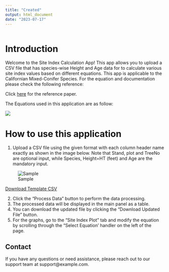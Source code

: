 ---
title: "Created"
output: html_document
date: "2023-07-17"
---

```{r setup, include=FALSE}
```

# Introduction

Welcome to the Site Index Calculation App! This app allows you to upload a CSV file that has species-wise Height and Age data for to calculate various site index values based on different equations. This app is applicable to the Californian Mixed-Conifer Species. For the equation and documentation please check the following reference:

Click [here](https://www.fs.usda.gov/rm/pubs/rmrs_gtr292/2005_krumland.pdf) for the reference paper.

The Equations used in this application are as follow:

![](equation.png)

# How to use this application

1. Upload a CSV file using the given format with each column header name exactly as shown in the image below. Note that Stand, plot and TreeNo are optional input, while Species, Height=HT (feet) and Age are the mandatory input.

![Sample](Sample.png)

[Download Template CSV](./Template.csv)

2. Click the "Process Data" button to perform the data processing.
3. The processed data will be displayed in the main panel as a table.
4. You can download the updated file by clicking the "Download Updated File" button.
5. For the graphs, go to the "Site Index Plot" tab and modify the equation by scrolling through the "Select Equation' handler on the left of the page.

## Contact

If you have any questions or need assistance, please reach out to our support team at support@example.com.